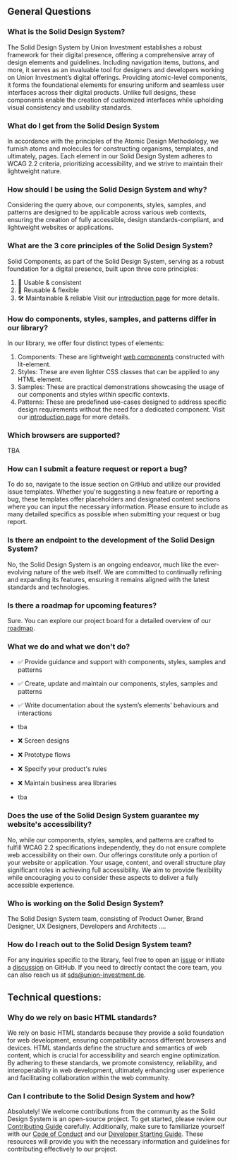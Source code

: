 
<Meta title="Docs/General/FAQ" />

## General Questions

### What is the Solid Design System?
The Solid Design System by Union Investment establishes a robust framework for their digital presence, offering a comprehensive array of design elements and guidelines. Including navigation items, buttons, and more, it serves as an invaluable tool for designers and developers working on Union Investment’s digital offerings. Providing atomic-level components, it forms the foundational elements for ensuring uniform and seamless user interfaces across their digital products. Unlike full designs, these components enable the creation of customized interfaces while upholding visual consistency and usability standards.

### What do I get from the Solid Design System
In accordance with the principles of the Atomic Design Methodology, we furnish atoms and molecules for constructing organisms, templates, and ultimately, pages. Each element in our Solid Design System adheres to WCAG 2.2 criteria, prioritizing accessibility, and we strive to maintain their lightweight nature.

### How should I be using the Solid Design System and why?
Considering the query above, our components, styles, samples, and patterns are designed to be applicable across various web contexts, ensuring the creation of fully accessible, design standards-compliant, and lightweight websites or applications.

### What are the 3 core principles of the Solid Design System?
Solid Components, as part of the Solid Design System, serving as a robust foundation for a digital presence, built upon three core principles:
1. 🌟 Usable & consistent
2. 🧩 Reusable & flexible
3. 🛠️ Maintainable & reliable
Visit our [introduction page](https://solid-design-system.fe.union-investment.de/x.x.x/storybook/index.html?path=/docs/docs-general-introduction--docs#principles) for more details.

### How do components, styles, samples, and patterns differ in our library?
In our library, we offer four distinct types of elements:
1. Components: These are lightweight [web components](https://developer.mozilla.org/en-US/docs/Web/API/Web_Components) constructed with lit-element.
2. Styles: These are even lighter CSS classes that can be applied to any HTML element.
3. Samples: These are practical demonstrations showcasing the usage of our components and styles within specific contexts.
4. Patterns: These are predefined use-cases designed to address specific design requirements without the need for a dedicated component.
Visit our [introduction page](https://solid-design-system.fe.union-investment.de/x.x.x/storybook/index.html?path=/docs/docs-general-introduction--docs#structure) for more details.

### Which browsers are supported?
TBA

### How can I submit a feature request or report a bug?
To do so, navigate to the issue section on GitHub and utilize our provided issue templates. Whether you're suggesting a new feature or reporting a bug, these templates offer placeholders and designated content sections where you can input the necessary information. Please ensure to include as many detailed specifics as possible when submitting your request or bug report.

### Is there an endpoint to the development of the Solid Design System?
No, the Solid Design System is an ongoing endeavor, much like the ever-evolving nature of the web itself. We are committed to continually refining and expanding its features, ensuring it remains aligned with the latest standards and technologies.

### Is there a roadmap for upcoming features?
Sure. You can explore our project board for a detailed overview of our [roadmap](https://github.com/orgs/solid-design-system/projects/1/views/48).

### What we do and what we don't do?
- ✅ Provide guidance and support with components, styles, samples and patterns
- ✅ Create, update and maintain our components, styles, samples and patterns
- ✅ Write documentation about the system’s elements’ behaviours and interactions
- tba

- ❌ Screen designs
- ❌ Prototype flows
- ❌ Specify your product's rules
- ❌ Maintain business area libraries
- tba

### Does the use of the Solid Design System guarantee my website's accessibility?
No, while our components, styles, samples, and patterns are crafted to fulfill WCAG 2.2 specifications independently, they do not ensure complete web accessibility on their own. Our offerings constitute only a portion of your website or application. Your usage, content, and overall structure play significant roles in achieving full accessibility. We aim to provide flexibility while encouraging you to consider these aspects to deliver a fully accessible experience.

### Who is working on the Solid Design System?
The Solid Design System team, consisting of Product Owner, Brand Designer, UX Designers, Developers and Architects ....

### How do I reach out to the Solid Design System team?
For any inquiries specific to the library, feel free to open an [issue](https://github.com/solid-design-system/solid/issues) or initiate a [discussion](https://github.com/solid-design-system/solid/discussions) on GitHub. If you need to directly contact the core team, you can also reach us at sds@union-investment.de.

## Technical questions:

### Why do we rely on basic HTML standards?
We rely on basic HTML standards because they provide a solid foundation for web development, ensuring compatibility across different browsers and devices. HTML standards define the structure and semantics of web content, which is crucial for accessibility and search engine optimization. By adhering to these standards, we promote consistency, reliability, and interoperability in web development, ultimately enhancing user experience and facilitating collaboration within the web community.

### Can I contribute to the Solid Design System and how?
Absolutely! We welcome contributions from the community as the Solid Design System is an open-source project. To get started, please review our [Contributing Guide](https://solid-design-system.fe.union-investment.de/x.x.x/storybook/index.html?path=/docs/docs-general-contributing--docs#contributing-to-solid-components) carefully. Additionally, make sure to familiarize yourself with our [Code of Conduct](https://github.com/solid-design-system/solid?tab=coc-ov-file) and our [Developer Starting Guide](https://github.com/solid-design-system/solid/blob/main/DEVELOPER_STARTING_GUIDE.md). These resources will provide you with the necessary information and guidelines for contributing effectively to our project.
